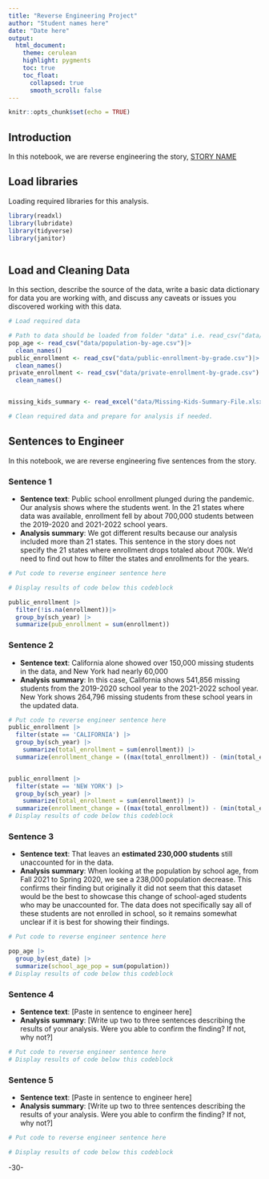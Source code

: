 ```yaml
---
title: "Reverse Engineering Project"
author: "Student names here"
date: "Date here"
output:
  html_document:
    theme: cerulean
    highlight: pygments
    toc: true
    toc_float:
      collapsed: true
      smooth_scroll: false
---
```


```r
knitr::opts_chunk$set(echo = TRUE)
```

## Introduction

In this notebook, we are reverse engineering the story, [STORY NAME](STORY%20URL)

## Load libraries

Loading required libraries for this analysis.

```r

library(readxl)
library(lubridate)
library(tidyverse)
library(janitor)



```

## Load and Cleaning Data

In this section, describe the source of the data, write a basic data dictionary for data you are working with, and discuss any caveats or issues you discovered working with this data.

```r
# Load required data

# Path to data should be loaded from folder "data" i.e. read_csv("data/name_of_data.csv")
pop_age <- read_csv("data/population-by-age.csv")|>
  clean_names() 
public_enrollment <- read_csv("data/public-enrollment-by-grade.csv")|>
  clean_names() 
private_enrollment <- read_csv("data/private-enrollment-by-grade.csv")|>
  clean_names() 


missing_kids_summary <- read_excel("data/Missing-Kids-Summary-File.xlsx")

# Clean required data and prepare for analysis if needed. 


```

## Sentences to Engineer

In this notebook, we are reverse engineering five sentences from the story.

### Sentence 1

-   **Sentence text**: Public school enrollment plunged during the pandemic. Our analysis shows where the students went. In the 21 states where data was available, enrollment fell by about 700,000 students between the 2019-2020 and 2021-2022 school years.
-   **Analysis summary**: We got different results because our analysis included more than 21 states. This sentence in the story does not specify the 21 states where enrollment drops totaled about 700k. We'd need to find out how to filter the states and enrollments for the years.

```r
# Put code to reverse engineer sentence here

# Display results of code below this codeblock

public_enrollment |>
  filter(!is.na(enrollment))|>
  group_by(sch_year) |>
  summarize(pub_enrollment = sum(enrollment))

```

### Sentence 2

-   **Sentence text**: California alone showed over 150,000 missing students in the data, and New York had nearly 60,000
-   **Analysis summary**: In this case, California shows 541,856 missing students from the 2019-2020 school year to the 2021-2022 school year. New York shows 264,796 missing students from these school years in the updated data.

```r
# Put code to reverse engineer sentence here
public_enrollment |>
  filter(state == 'CALIFORNIA') |>
  group_by(sch_year) |>
    summarize(total_enrollment = sum(enrollment)) |>
  summarize(enrollment_change = ((max(total_enrollment)) - (min(total_enrollment))))


public_enrollment |>
  filter(state == 'NEW YORK') |>
  group_by(sch_year) |>
    summarize(total_enrollment = sum(enrollment)) |>
  summarize(enrollment_change = ((max(total_enrollment)) - (min(total_enrollment))))
# Display results of code below this codeblock

```

### Sentence 3

-   **Sentence text**: That leaves an **estimated 230,000 students** still unaccounted for in the data.
-   **Analysis summary**: When looking at the population by school age, from Fall 2021 to Spring 2020, we see a 238,000 population decrease. This confirms their finding but originally it did not seem that this dataset would be the best to showcase this change of school-aged students who may be unaccounted for. The data does not specifically say all of these students are not enrolled in school, so it remains somewhat unclear if it is best for showing their findings.

```r
# Put code to reverse engineer sentence here

pop_age |>
  group_by(est_date) |>
  summarize(school_age_pop = sum(population))
# Display results of code below this codeblock

```

### Sentence 4

-   **Sentence text**: [Paste in sentence to engineer here]
-   **Analysis summary**: [Write up two to three sentences describing the results of your analysis. Were you able to confirm the finding? If not, why not?]

```r
# Put code to reverse engineer sentence here
# Display results of code below this codeblock

```

### Sentence 5

-   **Sentence text**: [Paste in sentence to engineer here]
-   **Analysis summary**: [Write up two to three sentences describing the results of your analysis. Were you able to confirm the finding? If not, why not?]

```r
# Put code to reverse engineer sentence here

# Display results of code below this codeblock

```

-30-
